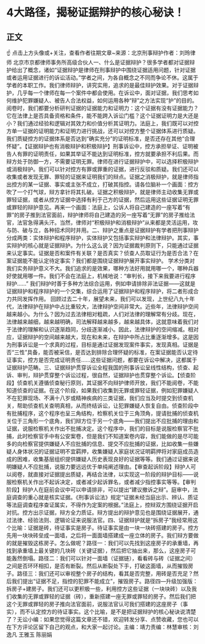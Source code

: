 # 4大路径，揭秘证据辩护的核心秘诀！
## 正文
☝ 点击上方头像或+关注，查看作者往期文章~来源：北京刑事辩护作者：刘玲律师 北京市京都律师事务所高级合伙人一、什么是证据辩护？很多学者都对证据辩护给出了概念，诸如“证据辩护是律师在刑事辩护中围绕证据适用问题，针对证据或者运用证据进行的诉讼活动。”学者之间，为各自概念之不同而争论不休。这属于学者的本职工作。我们律师辩护，讲究实用，追求的是最佳辩护效果。对于证据辩护，几乎每一个律师在每一个案件中都会使用。在诉讼中，面对证据，我们思考如何维护犯罪嫌疑人、被告人合法权益，如何运用各种“辩”之方法实现“护”的目的。阅卷时，我们都要分析研判证据的证据能力和证明力：这个证据有没有证据能力？它在法律上是否具备资格和条件，能不能跨入诉讼门槛？这个证据证明力是大还是小？我们通过经验和逻辑对其效力和价值分析其证明力。法庭上，我们既可以对控方单一证据的证明能力和证明力进行挑战，还可以对控方整个证据体系进行质疑。我们质疑控方的证据体系是否达到“确实充分”的证明标准，是否还存在其他“合理怀疑”。【证据辩护也有消极辩护和积极辩护】刑事诉讼中，控方承担举证、证明被告人有罪的证明责任，如果其举证不能达到证明标准，控方就要承担不利后果。而辩方处于防御一方，不需要证明无罪。律师在进行证据辩护中，可以选择积极辩护或消极辩护。我们可以针对控方有罪或罪重的证据，进行反驳和质疑。我们还可以收集或者发现无罪、罪轻的证据来证明我们的辩点。证据之消极辩护，就是律师指出控方的某一证据、事实或主张不成立，打破其指控。请各位脑补一个画面：控方吹了一个打气球，辩方拿针将其扎破。证据之积极辩护，就是律师主动收集无罪或罪轻证据，或者从控方证据中选择有利于己方的证据，然后运用这些证据证明无罪或罪轻的辩护意见。再来一个画面：法庭上，公诉人将自己建造的一座写着“有罪”的房子推到法官面前，辩护律师将自己建造的另一座写着“无罪”的房子推给法官，法官急得满头汗。当然，律师对“积极辩护和消极辩护”从来都是灵活运用，攻与防、破与立，各种招术同时并用。二、辩护之重点是证据辩护有学者把刑事辩护分成两类：实体辩护和程序辩护，实体辩护又包括事实辩护和法律辩护。其实，事实辩护的核心就是证据辩护。为什么这么说？因为证据裁判原则下，只能通过证据来认定事实。证据是否和案件有关联？是否真实？侦查人员取证行为是否合法？在案证据能不能认定待定事实？我们都是围绕证据辩护展开事实辩护。 学术分类对我们实务辩护意义不大。我们追求的是效果，哪种方法好用就用哪一个，哪种兵器好使就用哪一件。我们不会在法庭上，机械地说：“审判长，接下来我要进行程序辩护……” 我们辩护时善于多种方法综合运用，例如申请排除非法证据——这就是证据辩护和程序辩护的一个交集，综合运用了证据辩护和程序辩护，将二者形成合力共同发挥作用。 回顾过去二十年，展望未来，我们可以发现，上世纪八九十年代，法律辩护在辩护中占比重较大，法律辩护空间非常大。近些年，法律辩护空间越来越小。为什么？因为过去法律相对粗疏，人们对法律的理解常有分歧。现在，法律越来越细，越来越明确，司法解释越来越多，越来越具体，这就意味着我们对于法律的理解和认识逐渐趋同，分歧逐渐减小。因此，法律辩护的空间缩减。相对应，证据辩护的空间越来越大，现在和未来，在辩护中所占比重逐渐增多。这是因为刑事诉讼是一个求真的过程，目标是通过证据发现案件事实，发现真相。证据是否“三性”具备，能否被采信，是否达到排除合理怀疑的标准，在案证据能否认定待证事实，控方是否完成证明责任……这些证据问题，都要在诉讼中解决，这都属于证据辩护范畴。三、证据辩护贯穿诉讼全程我国的刑事诉讼呈线性结构，侦查、起诉、审判，辩护贯穿整个诉讼过程，很自然，证据辩护也贯穿整个诉讼。【侦查阶段】侦查机关遵循侦查秘行原则，其证据不向辩护律师开放，我们不能阅卷，不能知道侦查的证据。在这个阶段，如果我们收集到无罪或罪轻证据，例如犯罪嫌疑人不在犯罪现场、不满十八岁或精神疾病的三类证据，我们应当及时提交到侦查机关，帮助侦查机关查明真相，从而终结诉讼，让犯罪嫌疑人恢复自由。侦查阶段中有批捕程序，这个程序也呈三角结构，检察机关位于三角顶角，提请批捕的侦查机关位于三角形一个底角，我们辩方位于另一个底角——我们提出不应批捕的理由和证据，说服检察机关作出不批捕决定。这个程序中，我们的目标是说服检察官不批捕，此时检察官手中有公安案卷，但是我们不知道案卷内容，我们能做的是尽可能多的向检察官提供嫌疑人不应批捕的信息、提交不应批捕的证据，比如收集一些嫌疑人身体状况的证据证明不宜羁押，收集嫌疑人家庭状况证明羁押将对家庭成员造成的困难，收集基层组织提供嫌疑人历史表现良好的证据等等。我们通过证据来说明嫌疑人不应批捕，说服力要远远优于单纯阐述理由。【审查起诉阶段】辩护人可以阅卷，就直接对证据提出质疑，再结合法律，以实现这一阶段的辩护目标——说服检察机关作出不起诉决定，或者减少起诉罪名，或者减少指控事实等等。【审判阶段】辩护人在庭前会议中可以申请排非，可以提出“建议撤诉之辩”。庭审中，法庭调查的重心就是核实证据。《刑事诉讼法》规定“证据未经当庭出示、辨认、质证等法庭调查程序查证属实，不得作为定案的根据。”法庭上，控辩双方围绕证据开启对抗。控方出示证据，辩方全力质证。辩方提出的辩护意见也是围绕证据展开，通过法律、经验法则、逻辑论证来说服法官。四、证据辩护就是“拆房子”我经常用这个比喻：证据是砖，待证事实是房子。待证事实是由一块一块砖搭建的房子。控方先用一块块砖垒成一面墙，之后将一面面墙搭建成一座立体的房子。我们辩方要做的就是摧毁这栋房子。怎么做呢？路径一：我们可以先找到这座房子的承重墙，再找到承重墙上最关键的几块砖（关键证据），然后把它抽出来，那么，这座房子可能轰然倒塌。路径二：我们可以针对一面墙（证据链），看看砖与砖（证据之间）之间是否环环相扣，是否有断裂。然后从断裂处下手，打破这面墙，从而摧毁房子。路径三：我们还可以审视整个房子的结构，看其是否完整，用砖是否充足？然后我们提出“证据不足，指控的犯罪不能成立”，摧毁房子。路径四—升级加强版：拆房子+建房子。我们还可以更积极一些，利用控方这些证据（一块块砖）以及我们收集的无罪或罪轻的证据（砖），重新搭建一座无罪或罪轻的房子。然后我们把这个无罪或罪轻的房子推向法官面前，说服法官认可我们搭建的这座房子（事实），而不认定控方的待证事实。这个比喻，是不是把证据辩护的核心秘诀说清楚了？无讼小编：如果您觉得这篇文章还不错，欢迎转发分享、点赞收藏，您也可以在下方评论区留下自己的观点，和大家一起讨论。主编：靖力责编：林慧审核：刘逸凡 王雅玉 陈丽娟 